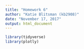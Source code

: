 ```yaml
---
title: "Homework 6"
author: "Katie Blitsman (kb2908)"
date: "November 17, 2017"
output: html_document
---
```


```r
library(tidyverse)
library(plotly)
```